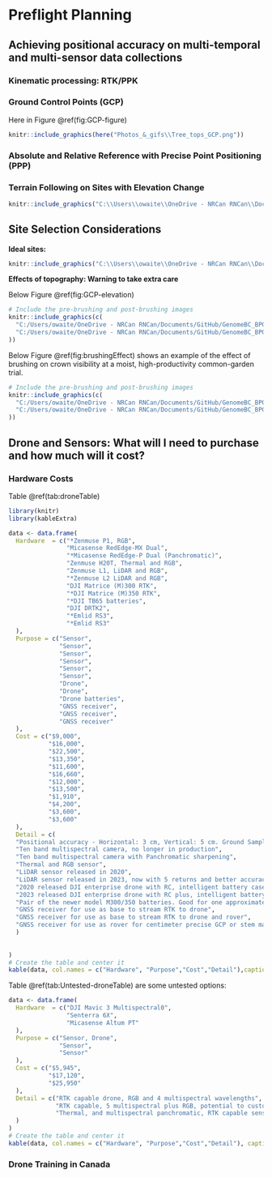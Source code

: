 # Preflight Planning

## Achieving positional accuracy on multi-temporal and multi-sensor data collections 

### Kinematic processing: RTK/PPK 

### Ground Control Points (GCP) 

 Here in Figure \@ref(fig:GCP-figure) 

```r
knitr::include_graphics(here("Photos_&_gifs\\Tree_tops_GCP.png"))
```

### Absolute and Relative Reference with Precise Point Positioning (PPP) 

### Terrain Following on Sites with Elevation Change 


```r
knitr::include_graphics("C:\\Users\\owaite\\OneDrive - NRCan RNCan\\Documents\\GitHub\\GenomeBC_BPG\\Photos_&_gifs\\Terrain_following.PNG")
```

## Site Selection Considerations



**Ideal sites:**

```r
knitr::include_graphics("C:\\Users\\owaite\\OneDrive - NRCan RNCan\\Documents\\GitHub\\GenomeBC_BPG\\Photos_&_gifs\\ideal_sites.png")
```

**Effects of topography: Warning to take extra care**

Below Figure \@ref(fig:GCP-elevation) 

```r
# Include the pre-brushing and post-brushing images
knitr::include_graphics(c(
  "C:/Users/owaite/OneDrive - NRCan RNCan/Documents/GitHub/GenomeBC_BPG/Photos_&_gifs/GCP_flat_ground.png",
  "C:/Users/owaite/OneDrive - NRCan RNCan/Documents/GitHub/GenomeBC_BPG/Photos_&_gifs/GCP_elevation_change_terrain.png"
))
```

<!--
```r
# Define the image paths
img_paths <- c(
  "C:/Users/owaite/OneDrive - NRCan RNCan/Documents/GitHub/GenomeBC_BPG/Photos_&_gifs/GCP_flat_ground.png",
  "C:/Users/owaite/OneDrive - NRCan RNCan/Documents/GitHub/GenomeBC_BPG/Photos_&_gifs/GCP_elevation_change_terrain.png"
)

# Define the captions
captions <- c(
  "a. GCP alignment on flat ground (Error ~4cm)",
  "b. GCP alignment on ground with elevation change (Error ~28cm)"
)

# Create the HTML for the images with captions
html <- paste0(
  '<div style="display: flex; justify-content: center; gap: 20px;">',  # Centered horizontally with a gap between
  paste0(
    '<div style="text-align: center;">',
    '<img src="', img_paths, '" style="height: 350px; margin: 0 10px;" />',
    '<p style="margin: 0;">', captions, '</p></div>', collapse = ""  # Captions are directly below the images
  ),
  '</div>'
)

# Print the HTML
cat(html)

```
-->











Below Figure \@ref(fig:brushingEffect) shows an example of the effect of brushing on crown visibility at a moist, high-productivity common-garden trial.

```r
# Include the pre-brushing and post-brushing images
knitr::include_graphics(c(
  "C:/Users/owaite/OneDrive - NRCan RNCan/Documents/GitHub/GenomeBC_BPG/Photos_&_gifs/pre_brush.jpg",
  "C:/Users/owaite/OneDrive - NRCan RNCan/Documents/GitHub/GenomeBC_BPG/Photos_&_gifs/post_brush.jpg"
))
```



## Drone and Sensors: What will I need to purchase and how much will it cost?

### Hardware Costs




Table \@ref(tab:droneTable)
```r
library(knitr)
library(kableExtra)

data <- data.frame(
  Hardware  = c("*Zenmuse P1, RGB",
                "Micasense RedEdge-MX Dual",
                "*Micasense RedEdge-P Dual (Panchromatic)",
                "Zenmuse H20T, Thermal and RGB",
                "Zenmuse L1, LiDAR and RGB",
                "*Zenmuse L2 LiDAR and RGB",
                "DJI Matrice (M)300 RTK",
                "*DJI Matrice (M)350 RTK",
                "*DJI TB65 batteries",
                "DJI DRTK2",
                "*Emlid RS3",
                "*Emlid RS3"
  ),
  Purpose = c("Sensor",
              "Sensor",
              "Sensor",
              "Sensor",
              "Sensor",
              "Sensor",
              "Drone",
              "Drone",
              "Drone batteries",
              "GNSS receiver",
              "GNSS receiver",
              "GNSS receiver"
  ),
  Cost = c("$9,000",
           "$16,000",
           "$22,500",
           "$13,350",
           "$11,600",
           "$16,660",
           "$12,000",
           "$13,500",
           "$1,910",
           "$4,200",
           "$3,600",
           "$3,600"
  ),
  Detail = c(
  "Positional accuracy - Horizontal: 3 cm, Vertical: 5 cm. Ground Sampling Distance (GSD) - 1cm at 80 m elevation",
  "Ten band multispectral camera, no longer in production",
  "Ten band multispectral camera with Panchromatic sharpening",
  "Thermal and RGB sensor",
  "LiDAR sensor released in 2020",
  "LiDAR sensor released in 2023, now with 5 returns and better accuracy",
  "2020 released DJI enterprise drone with RC, intelligent battery case and one set of batteries",
  "2023 released DJI enterprise drone with RC plus, intelligent battery case and one set of batteries",
  "Pair of the newer model M300/350 batteries. Good for one approximately 30-minute mapping flight including safety margins.  At least 4 pairs are recommended for continuous flight when paired with a small generator",
  "GNSS receiver for use as base to stream RTK to drone",
  "GNSS receiver for use as base to stream RTK to drone and rover",
  "GNSS receiver for use as rover for centimeter precise GCP or stem mapping"
  )
  
  
)
# Create the table and center it
kable(data, col.names = c("Hardware", "Purpose","Cost","Detail"),caption = 'A breakdown of drone and sensor costs, where newer versions are available, both are listed.  The * would be a “wishlist” full set up.  This is just the major purchases and doesn’t include general field equipment.')

```



Table \@ref(tab:Untested-droneTable) are some untested options:


```r
data <- data.frame(
  Hardware  = c("DJI Mavic 3 Multispectral0",
                "Senterra 6X",
                "Micasense Altum PT"
  ),
  Purpose = c("Sensor, Drone",
              "Sensor",
              "Sensor"
  ),
  Cost = c("$5,945",
           "$17,120",
           "$25,950"
  ),
  Detail = c("RTK capable drone, RGB and 4 multispectral wavelengths",
             "RTK capable, 5 multispectral plus RGB, potential to customize wavelengths, but extra price unknown",
             "Thermal, and multispectral panchromatic, RTK capable sensor"
  )
)
# Create the table and center it
kable(data, col.names = c("Hardware", "Purpose","Cost","Detail"), caption = 'Options that we would like to test in the future but have not yet had the chance to.')
```

### Drone Training in Canada

## 